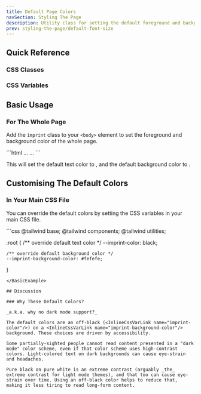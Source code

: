 ```yaml
---
title: Default Page Colors
navSection: Styling The Page
description: Utility class for setting the default foreground and background colors
prev: styling-the-page/default-font-size
---
```



## Quick Reference

### CSS Classes

<CssStylesTable styleName="imprint"/>

### CSS Variables

<CssVarsTable styleName="imprint"/>

## Basic Usage

### For The Whole Page

Add the `imprint` class to your `<body>` element to set the foreground and background color of the whole page.

<BasicExample>
```html
<html>
    <head>...</head>
    <body class="imprint">
        ...
    </body>
</html>
```
</BasicExample>

This will set the default text color to <InlineCssVarExplainedValue name="imprint-color"/>, and the default background color to <InlineCssVarExplainedValue name="imprint-background-color"/>.

## Customising The Default Colors

### In Your Main CSS File

You can override the default colors by setting the CSS variables in your main CSS file.

<BasicExample>
```css
@tailwind base;
@tailwind components;
@tailwind utilities;

:root {
    /** override default text color */
    --imprint-color: black;

    /** override default background color */
    --imprint-background-color: #fefefe;
}
```
</BasicExample>

## Discussion

### Why These Default Colors?

_a.k.a. why no dark mode support?_

The default colors are an off-black (<InlineCssVarLink name="imprint-color"/>) on a <InlineCssVarLink name="imprint-background-color"/> background. These choices are driven by accessibility.

Some partially-sighted people cannot read content presented in a "dark mode" color scheme, even if that color scheme uses high-contrast colors. Light-colored text on dark backgrounds can cause eye-strain and headaches.

Pure black on pure white is an extreme contrast (arguably _the_ extreme contrast for light mode themes), and that too can cause eye-strain over time. Using an off-black color helps to reduce that, making it less tiring to read long-form content.